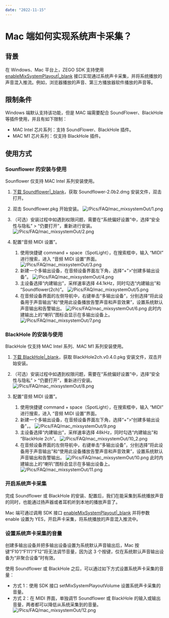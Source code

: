 ```yaml
---
date: "2022-11-15"
---
```

# Mac 端如何实现系统声卡采集？
 
## 背景
在 Windows、Mac 平台上，ZEGO SDK 支持使用 [enableMixSystemPlayout\|_blank](/article/api?doc=Express_Video_SDK_API~objective-c_macos~class~ZegoExpressEngine#enable-mix-system-playout) 接口实现通过系统声卡采集，并将系统播放的声音混入推流。例如，浏览器播放的声音、第三方播放器软件播放的声音等。

## 限制条件
Windows 端默认支持该功能，但是 MAC 端需要配合 SoundFlower、BlackHole 等插件使用，并且有如下限制：
- MAC Intel 芯片系列：支持 SoundFlower、BlackHole 插件。
- MAC M1 芯片系列：仅支持 BlackHole 插件。

## 使用方式
### Sounflower 的安装与使用

<div class="mk-hint">


Sounflower 仅支持 MAC Intel 系列安装使用。
</div>



1. [下载 Soundflower\|_blank](https://soundflower.en.softonic.com/mac?ex=CORE-1224.1)，获取 Soundflower-2.0b2.dmg 安装文件，双击打开。
2. 双击 Soundflower.pkg 开始安装。
![/Pics/FAQ/mac_mixsystemOut/1.png](https://doc-media.zego.im/sdk-doc/Pics/FAQ/mac_mixsystemOut/1.png)

3. （可选）安装过程中如遇到权限问题，需要在“系统偏好设置”中，选择“安全性与隐私” > “仍要打开”，重新进行安装。
![/Pics/FAQ/mac_mixsystemOut/2.png](https://doc-media.zego.im/sdk-doc/Pics/FAQ/mac_mixsystemOut/2.png)

4. 配置“音频 MIDI 设置”。
    1. 使用快捷键 command + space（SpotLight），在搜索框中，输入 “MIDI” 进行搜索，进入 “音频 MIDI 设置”界面。
![/Pics/FAQ/mac_mixsystemOut/3.png](https://doc-media.zego.im/sdk-doc/Pics/FAQ/mac_mixsystemOut/3.png)
    2. 新建一个多输出设备，在音频设备界面左下角，选择“+”>“创建多输出设备”。
![/Pics/FAQ/mac_mixsystemOut/4.png](https://doc-media.zego.im/sdk-doc/Pics/FAQ/mac_mixsystemOut/4.png)
    3. 主设备选择“内建输出”，采样速率选择 44.1kHz，同时勾选“内建输出”和 “Soundflower(2ch)”。
![/Pics/FAQ/mac_mixsystemOut/5.png](https://doc-media.zego.im/sdk-doc/Pics/FAQ/mac_mixsystemOut/5.png)
    4. 在音频设备界面的左侧导航中，右键单击“多输出设备”，分别选择“将此设备用于声音输出”和“使用此设备播放告警声音和声音效果”，设置系统默认声音输出和告警输出。
![/Pics/FAQ/mac_mixsystemOut/6.png](https://doc-media.zego.im/sdk-doc/Pics/FAQ/mac_mixsystemOut/6.png)
    此时内建输出上的“喇叭”图标会显示在多输出设备上。
![/Pics/FAQ/mac_mixsystemOut/7.png](https://doc-media.zego.im/sdk-doc/Pics/FAQ/mac_mixsystemOut/7.png)

### BlackHole 的安装与使用

<div class="mk-hint">


BlackHole 仅支持 MAC Intel 系列、MAC M1 系列安装使用。
</div>



1. [下载 BlackHole\|_blank](https://existential.audio/blackhole/)，获取 BlackHole2ch.v0.4.0.pkg 安装文件，双击开始安装。
2. （可选）安装过程中如遇到权限问题，需要在“系统偏好设置”中，选择“安全性与隐私” > “仍要打开”，重新进行安装。
![/Pics/FAQ/mac_mixsystemOut/8.png](https://doc-media.zego.im/sdk-doc/Pics/FAQ/mac_mixsystemOut/8.png)

3. 配置“音频 MIDI 设置”。

    1. 使用快捷键 command + space（SpotLight），在搜索框中，输入 “MIDI” 进行搜索，进入 “音频 MIDI 设置”界面。
    2. 新建一个多输出设备，在音频设备界面左下角，选择“+”>“创建多输出设备”，。
![/Pics/FAQ/mac_mixsystemOut/9.png](https://doc-media.zego.im/sdk-doc/Pics/FAQ/mac_mixsystemOut/9.png)
    3. 主设备选择“内建输出”，采样速率选择 48kHz，同时勾选“内建输出”和 “BlackHole 2ch”。
![/Pics/FAQ/mac_mixsystemOut/10_2.png](https://doc-media.zego.im/sdk-doc/Pics/FAQ/mac_mixsystemOut/10_2.png)
    4. 在音频设备界面的左侧导航中，右键单击“多输出设备”，分别选择“将此设备用于声音输出”和“使用此设备播放告警声音和声音效果”，设置系统默认声音输出和告警输出。
![/Pics/FAQ/mac_mixsystemOut/10.png](https://doc-media.zego.im/sdk-doc/Pics/FAQ/mac_mixsystemOut/10.png)
    此时内建输出上的“喇叭”图标会显示在多输出设备上。
![/Pics/FAQ/mac_mixsystemOut/11.png](https://doc-media.zego.im/sdk-doc/Pics/FAQ/mac_mixsystemOut/11.png)

### 开启系统声卡采集

完成 Soundflower 或 BlackHole 的安装、配置后，我们在能采集到系统播放声音的同时，也能通过扬声器或者耳机听到本地的播放声音了。

Mac 端可通过调用 SDK 接口 [enableMixSystemPlayout\|_blank](/article/api?doc=Express_Video_SDK_API~objective-c_macos~class~ZegoExpressEngine#enable-mix-system-playout) 并将参数 enable 设置为 YES，开启声卡采集，将系统播放的声音混入推流中。

### 设置系统声卡采集的音量

<div class="mk-warning">


创建多输出设备并把多输出设备设置为系统默认声音输出后，Mac 按键“F10”/“F11”/“F12”将无法调节音量，因为这 3 个按键，仅在系统默认声音输出设备为“非聚合设备”时有效。  
</div>

使用 Soundflower 或 BlackHole 之后，可以通过如下方式设置系统声卡采集的音量：

- 方式 1：使用 SDK 接口 setMixSystemPlayoutVolume 设置系统声卡采集的音量。
- 方式 2：在 MIDI 界面，单独调节 Soundflower 或 BlackHole 的输入或输出音量，两者都可以降低从系统采集到的音量。
![/Pics/FAQ/mac_mixsystemOut/12.png](https://doc-media.zego.im/sdk-doc/Pics/FAQ/mac_mixsystemOut/12.png)